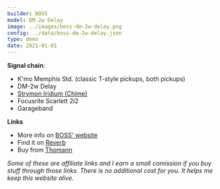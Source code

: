 ```yaml
---
builder: BOSS
model: DM-2w Delay
image: ../images/boss-dm-2w-delay.png
config: ../data/boss-dm-2w-delay.json
type: demo
date: 2021-01-01
---
```


**Signal chain**:

- K'mo Memphis Std. (classic T-style pickups, both pickups)
- DM-2w Delay
- [Strymon Iridium (Chime)](/demos/strymon-iridium)
- Focusrite Scarlett 2i2
- Garageband

**Links**

- More info on [BOSS' website](https://www.boss.info/global/products/dm-2w/)
- Find it on [Reverb](https://reverb.grsm.io/loopydemos-boss-dm-2w-delay)
- Buy from [Thomann](https://www.thomann.de/intl/boss_dm_2w_delay.htm?partner_id=15606)

_Some of these are affiliate links and I earn a small comission if you buy stuff through those links. There is no additional cost for you. It helps me keep this website alive._
